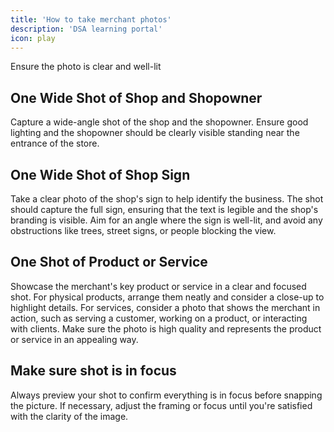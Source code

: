 ```yaml
---
title: 'How to take merchant photos'
description: 'DSA learning portal'
icon: play
---
```


<Tip>Ensure the photo is clear and well-lit</Tip>

## One Wide Shot of Shop and Shopowner

Capture a wide-angle shot of the shop and the shopowner. Ensure good lighting and the shopowner should be clearly visible standing near the entrance of the store.

## One Wide Shot of Shop Sign

Take a clear photo of the shop's sign to help identify the business. The shot should capture the full sign, ensuring that the text is legible and the shop's branding is visible. Aim for an angle where the sign is well-lit, and avoid any obstructions like trees, street signs, or people blocking the view.

## One Shot of Product or Service

Showcase the merchant's key product or service in a clear and focused shot. For physical products, arrange them neatly and consider a close-up to highlight details. For services, consider a photo that shows the merchant in action, such as serving a customer, working on a product, or interacting with clients. Make sure the photo is high quality and represents the product or service in an appealing way.

## Make sure shot is in focus

Always preview your shot to confirm everything is in focus before snapping the picture. If necessary, adjust the framing or focus until you're satisfied with the clarity of the image.
